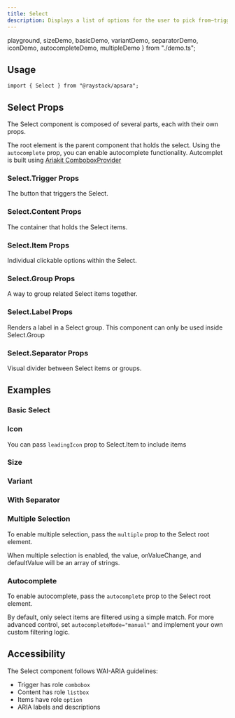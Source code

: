 ```yaml
---
title: Select
description: Displays a list of options for the user to pick from—triggered by a button.
---
```


  playground,
  sizeDemo,
  basicDemo,
  variantDemo,
  separatorDemo,
  iconDemo,
  autocompleteDemo,
  multipleDemo
} from "./demo.ts";

<Demo data={playground} />

## Usage

```tsx
import { Select } from "@raystack/apsara";
```

## Select Props

The Select component is composed of several parts, each with their own props.

The root element is the parent component that holds the select. Using the `autocomplete` prop, you can enable autocomplete functionality. Autcomplet is built using [Ariakit ComboboxProvider](https://ariakit.org/reference/combobox-provider)

<auto-type-table path="./props.ts" name="SelectRootProps" />

### Select.Trigger Props

The button that triggers the Select.

<auto-type-table path="./props.ts" name="SelectTriggerProps" />

### Select.Content Props

The container that holds the Select items.

<auto-type-table path="./props.ts" name="SelectContentProps" />

### Select.Item Props

Individual clickable options within the Select.

<auto-type-table path="./props.ts" name="SelectItemProps" />

### Select.Group Props

A way to group related Select items together.

<auto-type-table path="./props.ts" name="SelectGroupProps" />

### Select.Label Props

Renders a label in a Select group. This component can only be used inside Select.Group

<auto-type-table path="./props.ts" name="SelectLabelProps" />

### Select.Separator Props

Visual divider between Select items or groups.

<auto-type-table path="./props.ts" name="SelectSeparatorProps" />

## Examples

### Basic Select

<Demo data={basicDemo} />

### Icon

You can pass `leadingIcon` prop to Select.Item to include items

<Demo data={iconDemo} />

### Size

<Demo data={sizeDemo} />

### Variant

<Demo data={variantDemo} />

### With Separator

<Demo data={separatorDemo} />

### Multiple Selection

To enable multiple selection, pass the `multiple` prop to the Select root element.

When multiple selection is enabled, the value, onValueChange, and defaultValue will be an array of strings.

<Demo data={multipleDemo} />

### Autocomplete

To enable autocomplete, pass the `autocomplete` prop to the Select root element.

By default, only select items are filtered using a simple match. For more advanced control, set `autocompleteMode="manual"` and implement your own custom filtering logic.

<Demo data={autocompleteDemo} />

## Accessibility

The Select component follows WAI-ARIA guidelines:

- Trigger has role `combobox`
- Content has role `listbox`
- Items have role `option`
- ARIA labels and descriptions
